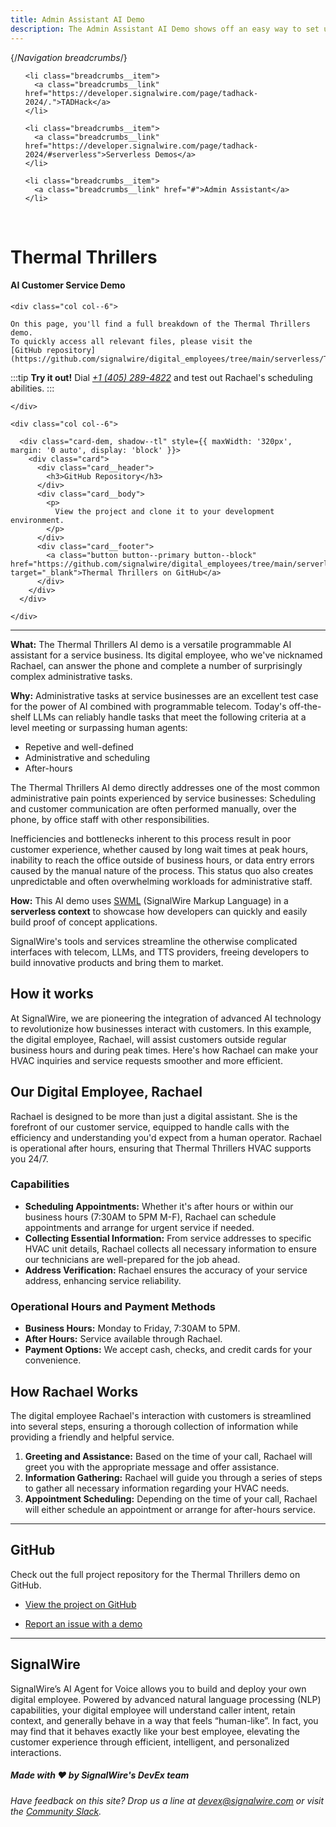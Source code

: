 ---
title: Admin Assistant AI Demo
description: The Admin Assistant AI Demo shows off an easy way to set up a fully functional digital employee to handle scheduling for a busy service business using SignalWire APIs.
---

{/*Navigation breadcrumbs*/}
<nav aria-label="breadcrumbs">
  <ul class="breadcrumbs">

    <li class="breadcrumbs__item">
      <a class="breadcrumbs__link" href="https://developer.signalwire.com/page/tadhack-2024/.">TADHack</a>
    </li>

    <li class="breadcrumbs__item">
      <a class="breadcrumbs__link" href="https://developer.signalwire.com/page/tadhack-2024/#serverless">Serverless Demos</a>
    </li>

    <li class="breadcrumbs__item">
      <a class="breadcrumbs__link" href="#">Admin Assistant</a>
    </li>

  </ul>
</nav>

<br/>

# Thermal Thrillers

#### AI Customer Service Demo

<div class="row">
    
    <div class="col col--6">

    On this page, you'll find a full breakdown of the Thermal Thrillers demo. 
    To quickly access all relevant files, please visit the 
    [GitHub repository](https://github.com/signalwire/digital_employees/tree/main/serverless/Thermal_Thrillers).

:::tip
**Try it out!** 
Dial *<a href="tel:+14052894822">+1 (405) 289-4822</a>* and test out Rachael's scheduling abilities.
:::

    </div>

    <div class="col col--6">

      <div class="card-dem, shadow--tl" style={{ maxWidth: '320px', margin: '0 auto', display: 'block' }}>
        <div class="card">
          <div class="card__header">
            <h3>GitHub Repository</h3>
          </div>
          <div class="card__body">
            <p>
              View the project and clone it to your development environment.
            </p>
          </div>
          <div class="card__footer">
            <a class="button button--primary button--block" href="https://github.com/signalwire/digital_employees/tree/main/serverless/Thermal_Thrillers" target="_blank">Thermal Thrillers on GitHub</a>
          </div>
        </div>
      </div>

    </div>

</div>

---

**What:** The Thermal Thrillers AI demo is a versatile programmable AI assistant for a service business.
Its digital employee, who we've nicknamed Rachael, can answer the phone and complete a number of surprisingly complex administrative tasks.

**Why:** Administrative tasks at service businesses are an excellent test case for the power of AI combined with programmable telecom.
Today's off-the-shelf LLMs can reliably handle tasks that meet the following criteria at a level meeting or surpassing human agents:
 - Repetive and well-defined
 - Administrative and scheduling
 - After-hours

The Thermal Thrillers AI demo directly addresses one of the most common administrative pain points experienced by service businesses:
Scheduling and customer communication are often performed manually, over the phone, by office staff with other responsibilities.

Inefficiencies and bottlenecks inherent to this process result in poor customer experience,
whether caused by long wait times at peak hours, 
inability to reach the office outside of business hours, 
or data entry errors caused by the manual nature of the process.
This status quo also creates unpredictable and often overwhelming workloads for administrative staff.

**How:** This AI demo uses [SWML](https://developer.signalwire.com/swml/introduction) (SignalWire Markup Language)
in a **serverless context** to showcase how developers can quickly and easily build proof of concept applications.

SignalWire's tools and services streamline the otherwise complicated interfaces with telecom, LLMs, and TTS providers,
freeing developers to build innovative products and bring them to market.

## How it works

At SignalWire, we are pioneering the integration of advanced AI technology to revolutionize how businesses interact with customers. 
In this example, the digital employee, Rachael, will assist customers outside regular business hours and during peak times. 
Here's how Rachael can make your HVAC inquiries and service requests smoother and more efficient.

## Our Digital Employee, Rachael

Rachael is designed to be more than just a digital assistant. She is the forefront of our customer service, equipped to handle calls with the efficiency and understanding you'd expect from a human operator. Rachael is operational after hours, ensuring that Thermal Thrillers HVAC supports you 24/7.

### **Capabilities**

- **Scheduling Appointments:** Whether it's after hours or within our business hours (7:30AM to 5PM M-F), Rachael can schedule appointments and arrange for urgent service if needed.
- **Collecting Essential Information:** From service addresses to specific HVAC unit details, Rachael collects all necessary information to ensure our technicians are well-prepared for the job ahead.
- **Address Verification:** Rachael ensures the accuracy of your service address, enhancing service reliability.

### **Operational Hours and Payment Methods**

- **Business Hours:** Monday to Friday, 7:30AM to 5PM.
- **After Hours:** Service available through Rachael.
- **Payment Options:** We accept cash, checks, and credit cards for your convenience.

## How Rachael Works

The digital employee Rachael's interaction with customers is streamlined into several steps, ensuring a thorough collection of information while providing a friendly and helpful service.

1. **Greeting and Assistance:** Based on the time of your call, Rachael will greet you with the appropriate message and offer assistance.
2. **Information Gathering:** Rachael will guide you through a series of steps to gather all necessary information regarding your HVAC needs.
3. **Appointment Scheduling:** Depending on the time of your call, Rachael will either schedule an appointment or arrange for after-hours service.

---------------------

## GitHub

Check out the full project repository for the Thermal Thrillers demo on GitHub.

  - [View the project on GitHub](https://github.com/signalwire/digital_employees/tree/main/serverless/Thermal_Thrillers)

  - [Report an issue with a demo](https://github.com/signalwire/digital_employees/issues)

---

## SignalWire

 SignalWire’s AI Agent for Voice allows you to build and deploy your own digital employee. Powered by advanced natural language processing (NLP) capabilities, your digital employee will understand caller intent, retain context, and generally behave in a way that feels “human-like”.  In fact, you may find that it behaves exactly like your best employee, elevating the customer experience through efficient, intelligent, and personalized interactions.

##### Made with ❤️ by SignalWire's DevEx team

*Have feedback on this site? Drop us a line at devex@signalwire.com or visit the [Community Slack](https://signalwire-community.slack.com/).*
